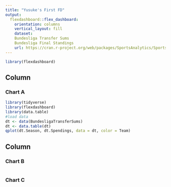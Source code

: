 ```yaml
---
title: "Yusuke's First FD"
output: 
  flexdashboard::flex_dashboard:
    orientation: columns
    vertical_layout: fill
    dataset: 
    Bundesliga Transfer Sums
    Bundesliga Final Standings
    url: https://cran.r-project.org/web/packages/SportsAnalytics/SportsAnalytics.pdf
---
```


```r
library(flexdashboard)
```

Column {data-width=650}
-----------------------------------------------------------------------

### Chart A

```r
library(tidyverse)
library(flexdashboard)
library(data.table)
#load data
dt <- data(BundesligaTransferSums)
dt <- data.table(dt)
qplot(dt.Season, dt.Spendings, data = dt, color = Team)
```

Column {data-width=350}
-----------------------------------------------------------------------

### Chart B

```r

```

### Chart C

```r

```

